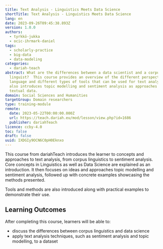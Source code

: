 ```yaml
---
title: Text Analysis - Linguistics Meets Data Science
shortTitle: Text Analysis - Linguistics Meets Data Science
lang: en
date: 2023-09-26T09:45:38.893Z
version: 1.0.0
authors:
  - tyrkkö-jukka
  - ocic-ihrmark-daniel
tags:
  - scholarly-practice
  - big-data
  - data-modeling
categories:
  - dariah-teach
abstract: What are the differences between a data scientist and a corpus
  linguist?  This course provides an overview of the different perspectives on
  language and different types of tools that can be used for text analytics.  It
  also introduces topic modelling and sentiment analysis as approaches to
  textual data.
domain: Social Sciences and Humanities
targetGroup: Domain researchers
type: training-module
remote:
  date: 2023-05-22T00:00:00.000Z
  url: https://teach.dariah.eu/mod/lesson/view.php?id=1686
  publisher: dariahTeach
licence: ccby-4.0
toc: false
draft: false
uuid: IXDGIy9OCN6C0pH0Eknxo
---
```

T﻿his course from dariahTeach introduces the learner to concepts and approaches to text analysis, from corpus linguistics to sentiment analysis.  Core concepts in Linguistics as well as Data Science are explained as an introduction.  It then focuses on ideas and approaches topic modelling and sentiment analysis, followed up with concrete examples showcasing the methods presented. 

T﻿ools and methods are also introduced along with practical examples to demonstrate their use.



## L﻿earning Outcomes

A﻿fter completing this course, learners will be able to:

- d﻿iscuss the differences between corpus linguistics and data science
- a﻿pply text analysis techniques, such as sentiment analysis and topic modelling, to a dataset

<ExternalResource title="Interested in learning more?" subtitle="Check out Text Analysis - Linguistics Meets Data Science" url="https://teach.dariah.eu/mod/lesson/view.php?id=1686" />